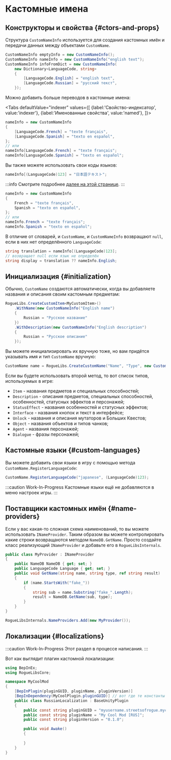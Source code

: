 # Кастомные имена


## Конструкторы и свойства {#ctors-and-props}

Структура `CustomNameInfo` используется для создания кастомных имён и передачи данных между объектами `CustomName`.

```csharp
CustomNameInfo emptyInfo = new CustomNameInfo();
CustomNameInfo nameInfo = new CustomNameInfo("english text");
CustomNameInfo infoFromDict = new CustomNameInfo(
    new Dictionary<LanguageCode, string>
    {
        [LanguageCode.English] = "english text",
        [LanguageCode.Russian] = "русский текст",
    });
```

Можно добавить больше переводов в кастомные имена:

<Tabs
    defaultValue="indexer"
    values={[
        {label:'Свойство-индексатор', value:'indexer'},
        {label:'Именованные свойства', value:'named'},
    ]}>
<TabItem value="indexer">

```csharp
nameInfo = new CustomNameInfo
{
    [LanguageCode.French] = "texte français",
    [LanguageCode.Spanish] = "texto en español",
};
// или
nameInfo[LanguageCode.French] = "texte français";
nameInfo[LanguageCode.Spanish] = "texto en español";
```

Вы также можете использовать свои коды языков:

```csharp
nameInfo[(LanguageCode)123] = "日本語テキスト";
```

:::info
Смотрите подробнее [далее на этой странице](#custom-languages).
:::

</TabItem>
<TabItem value="named">

```csharp
nameInfo = new CustomNameInfo
{
    French = "texte français",
    Spanish = "texto en español",
};
// или
nameInfo.French = "texte français";
nameInfo.Spanish = "texto en español";
```

</TabItem>
</Tabs>

В отличие от словарей, и `CustomName`, и `CustomNameInfo` возвращают `null`, если в них нет определённого `LanguageCode`:

```csharp
string translation = nameInfo[(LanguageCode)123];
// возвращает null если язык не определён
string display = translation ?? nameInfo.English;
```

## Инициализация {#initialization}

Обычно, `CustomName` создаются автоматически, когда вы добавляете названия и описания своим кастомным предметам:

```csharp
RogueLibs.CreateCustomItem<MyCustomItem>()
    .WithName(new CustomNameInfo("English name")
    {
        Russian = "Русское название"
    })
    .WithDescription(new CustomNameInfo("English description")
    {
        Russian = "Русское описание"
    });
```

Вы можете инициализировать их вручную тоже, но вам придётся указывать имя и тип `CustomName` вручную:

```csharp
CustomName name = RogueLibs.CreateCustomName("Name", "Type", new CustomNameInfo("Info"));
```

Если вы будете использовать второй метод, то вот список типов, используемых в игре:

- `Item` - названия предметов и специальных способностей;
- `Description` - описания предметов, специальных способностей, особенностей, статусных эффектов и персонажей;
- `StatusEffect` - названия особенностей и статусных эффектов;
- `Interface` - названия кнопок и текст в интерфейсе;
- `Unlock` - названия и описания мутаторов и Больших Квестов;
- `Object` - названия объектов и типов чанков;
- `Agent` - названия персонажей;
- `Dialogue` - фразы персонажей;

## Кастомные языки {#custom-languages}

Вы можете добавить свои языки в игру с помощью метода `CustomName.RegisterLanguageCode`:

```csharp
CustomName.RegisterLanguageCode("japanese", (LanguageCode)123);
```

:::caution Work-In-Progress
Кастомные языки ещё не добавляются в меню настроек игры.
:::

## Поставщики кастомных имён {#name-providers}

Если у вас какая-то сложная схема наименований, то вы можете использовать `INameProvider`. Таким образом вы можете контролировать какие строки возвращаются методом `NameDB.GetName`. Просто создайте класс реализующий `INameProvider` и добавьте его в `RogueLibsInternals`.

```csharp title="MyProvider.cs"
public class MyProvider : INameProvider
{
    public NameDB NameDB { get; set; }
    public LanguageCode Language { get; set; }
    public void GetName(string name, string type, ref string result)
    {
        if (name.StartsWith("fake_"))
        {
            string sub = name.Substring("fake_".Length);
            result = NameDB.GetName(sub, type);
        }
    }
}
```

```csharp
RogueLibsInternals.NameProviders.Add(new MyProvider());
```

## Локализации {#localizations}

:::caution Work-In-Progress
Этот раздел в процессе написания.
:::

Вот как выглядит плагин кастомной локализации:

```csharp
using BepInEx;
using RogueLibsCore;

namespace MyCoolMod
{
    [BepInPlugin(pluginGUID, pluginName, pluginVersion)]
    [BepInDependency(MyCoolPlugin.pluginGUID)] // вот где те константы оказываются полезными
    public class RussianLocalization : BaseUnityPlugin
    {
        public const string pluginGUID = "myusername.streetsofrogue.mycoolmod.russian";
        public const string pluginName = "My Cool Mod [RUS]";
        public const string pluginVersion = "0.1.0";

        public void Awake()
        {
            
        }
    }
}
```
